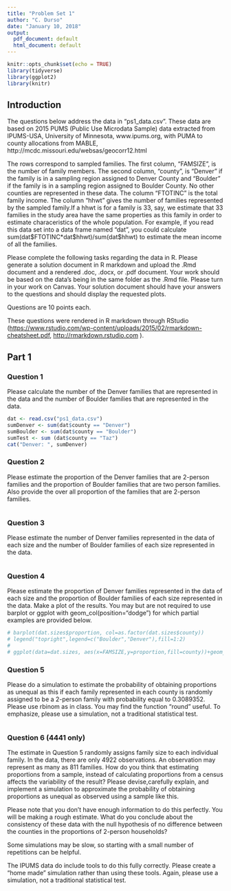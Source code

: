 ```yaml
---
title: "Problem Set 1"
author: "C. Durso"
date: "January 10, 2018"
output:
  pdf_document: default
  html_document: default
---
```


```r
knitr::opts_chunk$set(echo = TRUE)
library(tidyverse)
library(ggplot2)
library(knitr)
```

## Introduction

The questions below address the data in "ps1_data.csv". These data are based on 2015 PUMS (Public Use Microdata Sample) data extracted from IPUMS-USA, University of Minnesota, www.ipums.org, with PUMA to county allocations from MABLE, http://mcdc.missouri.edu/websas/geocorr12.html

The rows correspond to sampled families. The first column, "FAMSIZE", is the number of family members. The second column, "county", is "Denver" if the family is in a sampling region assigned to Denver County and "Boulder" if the family is in a sampling region assigned to Boulder County. No other counties are represented in these data. The column "FTOTINC" is the total family income. The column "hhwt" gives the number of families represented by the sampled family.If a hhwt is for a family is 33, say, we estimate that 33 families in the study area have the same properties as this family in order to estimate characeristics of the whole population. For example, if you read this data set into a data frame named "dat", you could calculate sum(dat\$FTOTINC*dat\$hhwt)/sum(dat$hhwt) to estimate the mean income of all the families.  

Please complete the following tasks regarding the data in R. Please generate a solution document in R markdown and upload the .Rmd document and a rendered  .doc, .docx, or .pdf document.  Your work should be based  on the data's being in the same folder as the .Rmd file. Please turn in your work on Canvas. Your solution document should have your answers to the questions and should display the requested plots.



Questions are 10 points each.

These questions were rendered in R markdown through RStudio (<https://www.rstudio.com/wp-content/uploads/2015/02/rmarkdown-cheatsheet.pdf>, <http://rmarkdown.rstudio.com> ).

## Part 1

### Question 1

Please calculate the number of the Denver families that are represented in the data and the number of Boulder families that are represented in the data. 

```r
dat <- read.csv("ps1_data.csv")
sumDenver <- sum(dat$county == "Denver")
sumBoulder <- sum(dat$county == "Boulder")
sumTest <- sum (dat$county == "Taz")
cat("Denver: ", sumDenver)
```

### Question 2

Please estimate the proportion of the Denver families that are 2-person families and the proportion of Boulder families that are two person families. Also provide the over all proportion of the families that are 2-person families.


```r

```

### Question 3

Please estimate the number of Denver families represented in the data of each size and the number of Boulder families of each size represented in the data.


```r

```

### Question 4

Please estimate the proportion of Denver families represented in the data of each size and the proportion of Boulder families of each size represented in the data. Make a plot of the results. You may but are not required to use barplot or ggplot with geom_col(position="dodge") for which partial examples are provided below.

```r

# barplot(dat.sizes$proportion, col=as.factor(dat.sizes$county))
# legend("topright",legend=c("Boulder","Denver"),fill=1:2)
# 
# ggplot(data=dat.sizes, aes(x=FAMSIZE,y=proportion,fill=county))+geom_col(position="dodge")

```

### Question 5

Please do a simulation to estimate the probability of obtaining proportions as unequal as this if each family represented in each county is randomly assigned to be a 2-person family with probability equal to 0.3089352. Please use rbinom as in class. You may find the function "round" useful. To emphasize, please use a simulation, not a traditional statistical test.

```r

```

### Question 6 (4441 only)

The estimate in Question 5 randomly assigns family size to each individual family. In the data, there are only 4922 observations. An observation may represent as many as 811 families. How do you think that estimating proportions from a sample, instead of calculating proportions from a census affects the variability of the result? Please devise,carefully explain, and implement a simulation to approximate the probability of obtaining proportions as unequal as observed using a sample like this. 

Please note that you don't have enough information to do this perfectly. You will be making a rough estimate. What do you conclude about the consistency of these data with the null hypothesis of no difference between the counties in the proportions of 2-person households?

Some simulations may be slow, so starting with a small number of repetitions can be helpful.

The IPUMS data do include tools to do this fully correctly. Please create a "home made" simulation rather than using these tools. Again, please use a simulation, not a traditional statistical test.

```r

```





